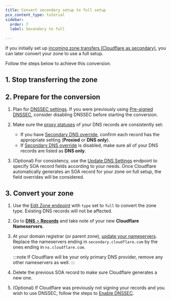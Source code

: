 ```yaml
---
title: Convert secondary setup to full setup
pcx_content_type: tutorial
sidebar:
  order: 7
  label: Secondary to full

---
```



If you initially set up [incoming zone transfers (Cloudflare as secondary)](/dns/zone-setups/zone-transfers/cloudflare-as-secondary/setup/), you can later convert your zone to use a full setup.

<Render file="conversion-subdomain-setup-callout" />

Follow the steps below to achieve this conversion.

## 1. Stop transferring the zone

<Render file="secondary-conversion-unlink" />

## 2. Prepare for the conversion

1. Plan for [DNSSEC settings](/dns/zone-setups/zone-transfers/cloudflare-as-secondary/dnssec-for-secondary/). If you were previously using [Pre-signed DNSSEC](/dns/zone-setups/zone-transfers/cloudflare-as-secondary/dnssec-for-secondary/#set-up-pre-signed-dnssec), consider disabling DNSSEC before starting the conversion.
2. Make sure the [proxy statuses](/dns/proxy-status/) of your DNS records are consistently set:

    - If you have [Secondary DNS override](/dns/zone-setups/zone-transfers/cloudflare-as-secondary/proxy-traffic/), confirm each record has the appropriate setting (**Proxied** or **DNS only**).
    - If [Secondary DNS override](/dns/zone-setups/zone-transfers/cloudflare-as-secondary/proxy-traffic/) is disabled, make sure all of your DNS records are listed as **DNS only**.

3. (Optional) For consistency, use the [Update DNS Settings](/api/resources/dns/subresources/settings/methods/edit/) endpoint to specify SOA record fields according to your needs. Once Cloudflare automatically generates an SOA record for your zone on full setup, the field overrides will be considered.

## 3. Convert your zone

1. Use the [Edit Zone endpoint](/api/resources/zones/methods/edit/) with `type` set to `full` to convert the zone type. Existing DNS records will not be affected.
2. Go to [**DNS** > **Records**](https://dash.cloudflare.com/?to=/:account/:zone/dns/records) and take note of your new **Cloudflare Nameservers**.
3. At your domain registrar (or parent zone), [update your nameservers](/dns/nameservers/update-nameservers/). Replace the nameservers ending in `secondary.cloudflare.com` by the ones ending in `ns.cloudflare.com`.

    :::note
    If Cloudflare will be your only primary DNS provider, remove any other nameservers as well.
    :::

4. Delete the previous SOA record to make sure Cloudflare generates a new one.
5. (Optional) If Cloudflare was previously not signing your records and you wish to use DNSSEC, follow the steps to [Enable DNSSEC](/dns/dnssec/#enable-dnssec).